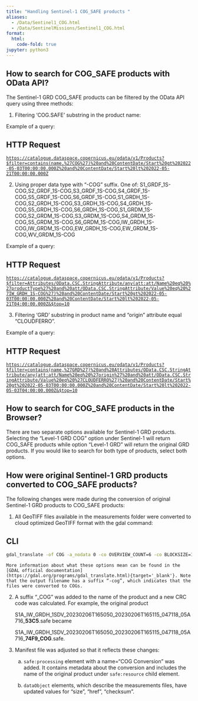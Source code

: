 ```yaml
---
title: "Handling Sentinel-1 COG_SAFE products "
aliases: 
  - /Data/Sentinel1_COG.html
  - /Data/SentinelMissions/Sentinel1_COG.html
format:
  html:
    code-fold: true
jupyter: python3
---
```


## How to search for COG_SAFE products with OData API?

The Sentinel-1 GRD COG_SAFE products can be filtered by the OData API query using three methods:

1.	Filtering ‘COG.SAFE’ substring in the product name:

Example of a query:

::: {.panel-tabset}

# HTTP Request

[`https://catalogue.dataspace.copernicus.eu/odata/v1/Products?$filter=contains(name,%27COG%27)%20and%20ContentDate/Start%20gt%202022-05-03T00:00:00.000Z%20and%20ContentDate/Start%20lt%202022-05-21T00:00:00.000Z`](https://catalogue.dataspace.copernicus.eu/odata/v1/Products?$filter=contains(name,%27COG%27)%20and%20ContentDate/Start%20gt%202022-05-03T00:00:00.000Z%20and%20ContentDate/Start%20lt%202022-05-21T00:00:00.000Z){target="_blank"}

:::

2.	Using proper data type with “-COG” suffix. One of: S1_GRDF_1S-COG,S2_GRDF_1S-COG,S3_GRDF_1S-COG,S4_GRDF_1S-COG,S5_GRDF_1S-COG,S6_GRDF_1S-COG,S1_GRDH_1S-COG,S2_GRDH_1S-COG,S3_GRDH_1S-COG,S4_GRDH_1S-COG,S5_GRDH_1S-COG,S6_GRDH_1S-COG,S1_GRDM_1S-COG,S2_GRDM_1S-COG,S3_GRDM_1S-COG,S4_GRDM_1S-COG,S5_GRDM_1S-COG,S6_GRDM_1S-COG,IW_GRDH_1S-COG,IW_GRDM_1S-COG,EW_GRDH_1S-COG,EW_GRDM_1S-COG,WV_GRDM_1S-COG

Example of a query:

::: {.panel-tabset}

# HTTP Request

[`https://catalogue.dataspace.copernicus.eu/odata/v1/Products?$filter=Attributes/OData.CSC.StringAttribute/any(att:att/Name%20eq%20%27productType%27%20and%20att/OData.CSC.StringAttribute/Value%20eq%20%27IW_GRDH_1S-COG%27)%20and%20ContentDate/Start%20gt%202022-05-03T00:00:00.000Z%20and%20ContentDate/Start%20lt%202022-05-21T04:00:00.000Z&$top=10`]( https://catalogue.dataspace.copernicus.eu/odata/v1/Products?$filter=Attributes/OData.CSC.StringAttribute/any(att:att/Name%20eq%20%27productType%27%20and%20att/OData.CSC.StringAttribute/Value%20eq%20%27IW_GRDH_1S-COG%27)%20and%20ContentDate/Start%20gt%202022-05-03T00:00:00.000Z%20and%20ContentDate/Start%20lt%202022-05-21T04:00:00.000Z&$top=10){target="_blank"}

:::

3.	Filtering ‘GRD’ substring in product name and "origin" attribute equal “CLOUDFERRO”.

Example of a query:

::: {.panel-tabset}

# HTTP Request

[`https://catalogue.dataspace.copernicus.eu/odata/v1/Products?$filter=contains(name,%27GRD%27)%20and%20Attributes/OData.CSC.StringAttribute/any(att:att/Name%20eq%20%27origin%27%20and%20att/OData.CSC.StringAttribute/Value%20eq%20%27CLOUDFERRO%27)%20and%20ContentDate/Start%20gt%202022-05-03T00:00:00.000Z%20and%20ContentDate/Start%20lt%202022-05-03T04:00:00.000Z&$top=10`](https://catalogue.dataspace.copernicus.eu/odata/v1/Products?$filter=contains(name,%27GRD%27)%20and%20Attributes/OData.CSC.StringAttribute/any(att:att/Name%20eq%20%27origin%27%20and%20att/OData.CSC.StringAttribute/Value%20eq%20%27CLOUDFERRO%27)%20and%20ContentDate/Start%20gt%202022-05-03T00:00:00.000Z%20and%20ContentDate/Start%20lt%202022-05-03T04:00:00.000Z&$top=10){target="_blank"}

:::

## How to search for COG_SAFE products in the Browser?

There are two separate options available for Sentinel-1 GRD products. Selecting the “Level-1 GRD COG” option under Sentinel-1 will return COG_SAFE products while option “Level-1 GRD” will return the original GRD products. If you would like to search for both type of products, select both options.

## How were original Sentinel-1 GRD products converted to COG_SAFE products?

The following changes were made during the conversion of original Sentinel-1 GRD products to COG_SAFE products:

1.	All GeoTIFF files available in the measurements folder were converted to cloud optimized GeoTIFF format with the gdal command:

::: {.panel-tabset}

# CLI

```bash
gdal_translate -of COG -a_nodata 0 -co OVERVIEW_COUNT=6 -co BLOCKSIZE=1024 -co BIGTIFF=NO -co OVERVIEW_RESAMPLING=RMS -co COMPRESS=ZSTD -co NUM_THREADS=ALL_CPUS -mo GRD_ORIGINAL_HEADER_SIZE=<original_header_size> -mo GRD_ORIGINAL_FOOTER_SIZE=<original_footer_size> <input_tiff>.tiff <input_tiff>-cog.tiff 
```
:::

    More information about what these options mean can be found in the [GDAL official documentation](https://gdal.org/programs/gdal_translate.html){target='_blank'}. Note that the output filename has a suffix “-cog”, which indicates that the files were converted to COGs.

2.	A suffix “_COG” was added to the name of the product and a new CRC code was calculated. For example, the original product 

    S1A_IW_GRDH_1SDV_20230206T165050_20230206T165115_047118_05A716_**53C5**.safe became 

    S1A_IW_GRDH_1SDV_20230206T165050_20230206T165115_047118_05A716_**74F9_COG**.safe.

3.	Manifest file was adjusted so that it reflects these changes:

    a.	`safe:processing` element with a name="COG Conversion" was added. It contains metadata about the conversion and includes the name of the original product under `safe:resource` child element.
    
    b.	`dataObject` elements, which describe the measurements files, have updated values for “size”, “href”, “checksum”.
